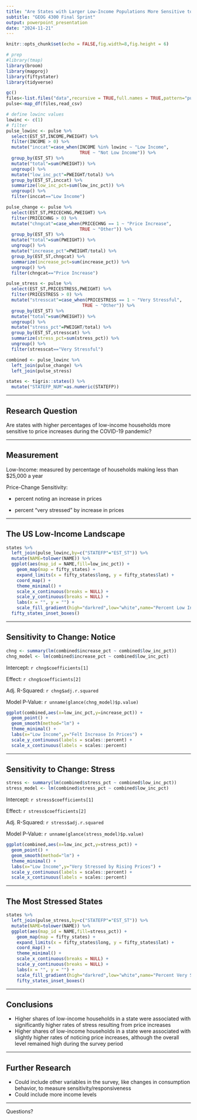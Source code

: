 ```yaml
---
title: "Are States with Larger Low-Income Populations More Sensitive to Price Increases?"
subtitle: "GEOG 4300 Final Sprint"
output: powerpoint_presentation
date: "2024-11-21"
---
```


```r
knitr::opts_chunk$set(echo = FALSE,fig.width=8,fig.height = 6)

# prep
#library(tmap)
library(broom)
library(mapproj)
library(fiftystater)
library(tidyverse)

gc()
files<-list.files("data",recursive = TRUE,full.names = TRUE,pattern="puf")
pulse<-map_df(files,read_csv)

# define lowinc values
lowinc <- c(1)
# filter
pulse_lowinc <- pulse %>%
  select(EST_ST,INCOME,PWEIGHT) %>%
  filter(INCOME > 0) %>%
  mutate("inccat"=case_when(INCOME %in% lowinc ~ "Low Income",
                            TRUE ~ "Not Low Income")) %>%
  group_by(EST_ST) %>%
  mutate("total"=sum(PWEIGHT)) %>%
  ungroup() %>%
  mutate("low_inc_pct"=PWEIGHT/total) %>%
  group_by(EST_ST,inccat) %>%
  summarize(low_inc_pct=sum(low_inc_pct)) %>%
  ungroup() %>%
  filter(inccat=="Low Income")

pulse_change <- pulse %>%
  select(EST_ST,PRICECHNG,PWEIGHT) %>%
  filter(PRICECHNG > 0) %>%
  mutate("chngcat"=case_when(PRICECHNG == 1 ~ "Price Increase",
                            TRUE ~ "Other")) %>%
  group_by(EST_ST) %>%
  mutate("total"=sum(PWEIGHT)) %>%
  ungroup() %>%
  mutate("increase_pct"=PWEIGHT/total) %>%
  group_by(EST_ST,chngcat) %>%
  summarize(increase_pct=sum(increase_pct)) %>%
  ungroup() %>%
  filter(chngcat=="Price Increase")

pulse_stress <- pulse %>%
  select(EST_ST,PRICESTRESS,PWEIGHT) %>%
  filter(PRICESTRESS > 0) %>%
  mutate("stresscat"=case_when(PRICESTRESS == 1 ~ "Very Stressful",
                             TRUE ~ "Other")) %>%
  group_by(EST_ST) %>%
  mutate("total"=sum(PWEIGHT)) %>%
  ungroup() %>%
  mutate("stress_pct"=PWEIGHT/total) %>%
  group_by(EST_ST,stresscat) %>%
  summarize(stress_pct=sum(stress_pct)) %>%
  ungroup() %>%
  filter(stresscat=="Very Stressful")

combined <- pulse_lowinc %>%
  left_join(pulse_change) %>%
  left_join(pulse_stress)

states <- tigris::states() %>%
  mutate("STATEFP_NUM"=as.numeric(STATEFP))


```

---

## Research Question

Are states with higher percentages of low-income households more sensitive to price increases during the COVID-19 pandemic?

---

## Measurement 

Low-Income: measured by percentage of households making less than $25,000 a year

Price-Change Sensitivity: 

* percent noting an increase in prices

* percent "very stressed" by increase in prices

---

## The US Low-Income Landscape

```r
states %>%
  left_join(pulse_lowinc,by=c("STATEFP"="EST_ST")) %>%
  mutate(NAME=tolower(NAME)) %>%
  ggplot(aes(map_id = NAME,fill=low_inc_pct)) +
    geom_map(map = fifty_states) + 
    expand_limits(x = fifty_states$long, y = fifty_states$lat) +
    coord_map() +
    theme_minimal() +
    scale_x_continuous(breaks = NULL) + 
    scale_y_continuous(breaks = NULL) +
    labs(x = "", y = "") +
    scale_fill_gradient(high="darkred",low="white",name="Percent Low Income") +
  fifty_states_inset_boxes()
```

---

## Sensitivity to Change: Notice

```r
chng <- summary(lm(combined$increase_pct ~ combined$low_inc_pct))
chng_model <- lm(combined$increase_pct ~ combined$low_inc_pct)
```

Intercept: `r chng$coefficients[1]`

Effect: `r chng$coefficients[2]`

Adj. R-Squared: `r chng$adj.r.squared`

Model P-Value: `r unname(glance(chng_model)$p.value)`

```r
ggplot(combined,aes(x=low_inc_pct,y=increase_pct)) +
  geom_point() +
  geom_smooth(method="lm") +
  theme_minimal() +
  labs(x="Low Income",y="Felt Increase In Prices") +
  scale_y_continuous(labels = scales::percent) +
  scale_x_continuous(labels = scales::percent)
```

---

## Sensitivity to Change: Stress

```r
stress <- summary(lm(combined$stress_pct ~ combined$low_inc_pct))
stress_model <- lm(combined$stress_pct ~ combined$low_inc_pct)
```

Intercept: `r stress$coefficients[1]`

Effect: `r stress$coefficients[2]`

Adj. R-Squared: `r stress$adj.r.squared`

Model P-Value: `r unname(glance(stress_model)$p.value)`

```r
ggplot(combined,aes(x=low_inc_pct,y=stress_pct)) +
  geom_point() +
  geom_smooth(method="lm") +
  theme_minimal() +
  labs(x="Low Income",y="Very Stressed by Rising Prices") +
  scale_y_continuous(labels = scales::percent) +
  scale_x_continuous(labels = scales::percent)

```

---

## The Most Stressed States

```r
states %>%
  left_join(pulse_stress,by=c("STATEFP"="EST_ST")) %>%
  mutate(NAME=tolower(NAME)) %>%
  ggplot(aes(map_id = NAME,fill=stress_pct)) +
    geom_map(map = fifty_states) + 
    expand_limits(x = fifty_states$long, y = fifty_states$lat) +
    coord_map() +
    theme_minimal() +
    scale_x_continuous(breaks = NULL) + 
    scale_y_continuous(breaks = NULL) +
    labs(x = "", y = "") +
    scale_fill_gradient(high="darkred",low="white",name="Percent Very Stressed") +
    fifty_states_inset_boxes()
```

---

## Conclusions
* Higher shares of low-income households in a state were associated with significantly higher rates of stress resulting from price increases
* Higher shares of low-income households in a state were associated with slightly higher rates of noticing price increases, although the overall level remained high during the survey period

---

## Further Research

* Could include other variables in the survey, like changes in consumption behavior, to measure sensitivity/responsiveness
* Could include more income levels

---

Questions?